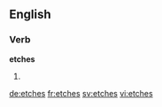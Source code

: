 ==English==

===Verb===
'''etches'''

# {{third-person singular of|etch}}

[[de:etches]]
[[fr:etches]]
[[sv:etches]]
[[vi:etches]]